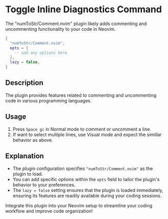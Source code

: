 # Toggle Inline Diagnostics Command

The "numToStr/Comment.nvim" plugin likely adds commenting and uncommenting functionality to your code in Neovim.

```lua
{
  "numToStr/Comment.nvim",
  opts = {
    -- add any options here
  },
  lazy = false,
}
```

## Description

The plugin provides features related to commenting and uncommenting code in various programming languages.

## Usage

1. Press `Space gc` in Normal mode to comment or uncomment a line.
2. If want to select multiple lines, use Visual mode and expect the simillar behavior as above.


## Explanation

- The plugin configuration specifies `"numToStr/Comment.nvim"` as the plugin to load.
- You can add specific options within the `opts` field to tailor the plugin's behavior to your preferences.
- The `lazy = false` setting ensures that the plugin is loaded immediately, ensuring its features are readily available during your coding sessions.

Integrate this plugin into your Neovim setup to streamline your coding workflow and improve code organization!

